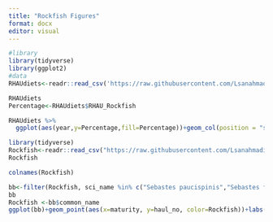 ```yaml
---
title: "Rockfish Figures"
format: docx
editor: visual
---
```


```r
#library
library(tidyverse)
library(ggplot2)
#data
RHAUdiets<-readr::read_csv('https://raw.githubusercontent.com/Lsanahmadi/Bio708/main/data/prboSefiDiet_e07b_a098_2843.csv')

RHAUdiets
Percentage<-RHAUdiets$RHAU_Rockfish

RHAUdiets %>% 
  ggplot(aes(year,y=Percentage,fill=Percentage))+geom_col(position = "stack", stat="identify")+labs(x="Year", y="Percentage", title="Percentage of the Rhinoceros Auklet Diet Consisting of Rockfish", caption = str_wrap("Figure 1: The percentage of the Rhinoceros Auklet diet consisting of rockfish from the Farallon Islands from the years 1987 to 2004 collected by Point Reyes Bird Observatory.")) +coord_flip() 

```

```r
library(tidyverse)
Rockfish<-readr::read_csv("https://raw.githubusercontent.com/Lsanahmadi/Bio708/5ba01b02f2bb770e9d9262cdab504be925e2f93f/data/FED_Rockfish_Catch_c8e8_8677_67a8.csv")
Rockfish 

colnames(Rockfish)

bb<-filter(Rockfish, sci_name %in% c("Sebastes paucispinis","Sebastes flavidus","Sebastes dallii","Sebastes ruberrimus"))
bb
Rockfish <-bb$common_name
ggplot(bb)+geom_point(aes(x=maturity, y=haul_no, color=Rockfish))+labs(x="Age Class", y='Haul Number', title='Age Classes of Rockfish Caught in First Fifty Hauls',caption = str_wrap("Figure 2: Age classes of four rockfish species caught in the first fifty Rockfish Recruitment Survey trawls in the Gulf of the Farallones by NOAA.")) + facet_wrap(~common_name, scales="free")+ylim(c(1,50))
```
